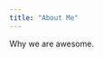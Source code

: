 ```yaml
---
title: "About Me"
---
```


Why we are awesome. 

<div class="fa">
[<i float= right class="btn btn-light fa fa-arrow-up fa-4x" ></i>](#)
</div>